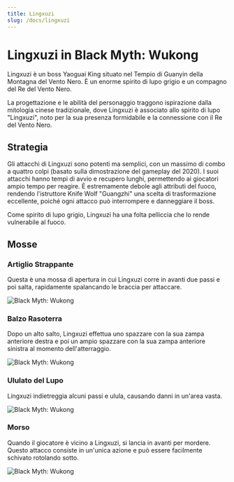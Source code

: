 ```yaml
---
title: Lingxuzi
slug: /docs/lingxuzi
---
```


# Lingxuzi in Black Myth: Wukong

Lingxuzi è un boss Yaoguai King situato nel Tempio di Guanyin della Montagna del Vento Nero. È un enorme spirito di lupo grigio e un compagno del Re del Vento Nero.

La progettazione e le abilità del personaggio traggono ispirazione dalla mitologia cinese tradizionale, dove Lingxuzi è associato allo spirito di lupo "Lingxuzi", noto per la sua presenza formidabile e la connessione con il Re del Vento Nero.

## Strategia

Gli attacchi di Lingxuzi sono potenti ma semplici, con un massimo di combo a quattro colpi (basato sulla dimostrazione del gameplay del 2020). I suoi attacchi hanno tempi di avvio e recupero lunghi, permettendo ai giocatori ampio tempo per reagire. È estremamente debole agli attributi del fuoco, rendendo l'istruttore Knife Wolf "Guangzhi" una scelta di trasformazione eccellente, poiché ogni attacco può interrompere e danneggiare il boss.

Come spirito di lupo grigio, Lingxuzi ha una folta pelliccia che lo rende vulnerabile al fuoco.

## Mosse

### Artiglio Strappante

Questa è una mossa di apertura in cui Lingxuzi corre in avanti due passi e poi salta, rapidamente spalancando le braccia per attaccare.

<img src="https://image.informedainews.com/siliezhua.gif" alt="Black Myth: Wukong"/>

### Balzo Rasoterra

Dopo un alto salto, Lingxuzi effettua uno spazzare con la sua zampa anteriore destra e poi un ampio spazzare con la sua zampa anteriore sinistra al momento dell'atterraggio.

<img src="https://image.informedainews.com/fpjhs.gif" alt="Black Myth: Wukong"/>

### Ululato del Lupo

Lingxuzi indietreggia alcuni passi e ulula, causando danni in un'area vasta.

<img src="https://image.informedainews.com/lh.gif" alt="Black Myth: Wukong"/>

### Morso

Quando il giocatore è vicino a Lingxuzi, si lancia in avanti per mordere. Questo attacco consiste in un'unica azione e può essere facilmente schivato rotolando sotto.

<img src="https://image.informedainews.com/qy.gif" alt="Black Myth: Wukong"/>

